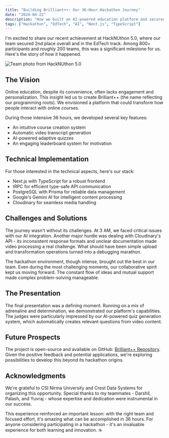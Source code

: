 ---
title: "Building Brilliant++: Our 36-Hour Hackathon Journey"
date: "2024-04-22"
description: "How we built an AI-powered education platform and secured 2nd place at HackNUthon 5.0"
tags: ["Hackathon", "EdTech", "AI", "Next.js", "TypeScript"]
---

I'm excited to share our recent achievement at HackNUthon 5.0, where our team secured 2nd place overall and in the EdTech track. Among 800+ participants and roughly 200 teams, this was a significant milestone for us. Here's the story of how it happened.

![Team photo from HackNUthon 5.0](/images/hacknuthon-5.0.jpg)

## The Vision

Online education, despite its convenience, often lacks engagement and personalization. This insight led us to create Brilliant++ (the name reflecting our programming roots). We envisioned a platform that could transform how people interact with online courses.

During those intensive 36 hours, we developed several key features:
- An intuitive course creation system
- Automatic video transcript generation
- AI-powered adaptive quizzes
- An engaging leaderboard system for motivation

## Technical Implementation

For those interested in the technical aspects, here's our stack:
- Next.js with TypeScript for a robust frontend
- tRPC for efficient type-safe API communication
- PostgreSQL with Prisma for reliable data management
- Google's Gemini AI for intelligent content processing
- Cloudinary for seamless media handling

## Challenges and Solutions

The journey wasn't without its challenges. At 3 AM, we faced critical issues with our AI integration. Another major hurdle was dealing with Cloudinary's API - its inconsistent response formats and unclear documentation made video processing a real challenge. What should have been simple upload and transformation operations turned into a debugging marathon.

The hackathon environment, though intense, brought out the best in our team. Even during the most challenging moments, our collaborative spirit kept us moving forward. The constant flow of ideas and mutual support made complex problem-solving manageable.

## The Presentation

The final presentation was a defining moment. Running on a mix of adrenaline and determination, we demonstrated our platform's capabilities. The judges were particularly impressed by our AI-powered quiz generation system, which automatically creates relevant questions from video content.

## Future Prospects

The project is open-source and available on GitHub: [Brilliant++ Repository](https://github.com/nirlep5252/brilliant-plus-plus). Given the positive feedback and potential applications, we're exploring possibilities to develop this beyond its hackathon origins.

## Acknowledgments

We're grateful to CSI Nirma University and Crest Data Systems for organizing this opportunity. Special thanks to my teammates - Darshil, Palash, and Yuvraj - whose expertise and dedication were instrumental in our success.

This experience reinforced an important lesson: with the right team and focused effort, it's amazing what can be accomplished in 36 hours. For anyone considering participating in a hackathon - it's an invaluable experience for both learning and innovation. ☕ 